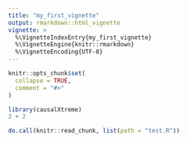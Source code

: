 ```yaml
---
title: "my_first_vignette"
output: rmarkdown::html_vignette
vignette: >
  %\VignetteIndexEntry{my_first_vignette}
  %\VignetteEngine{knitr::rmarkdown}
  %\VignetteEncoding{UTF-8}
---
```


```r
knitr::opts_chunk$set(
  collapse = TRUE,
  comment = "#>"
)
```

```r
library(causalXtreme)
2 + 2
```

```r
do.call(knitr::read_chunk, list(path = "test.R"))
```

```r

```

